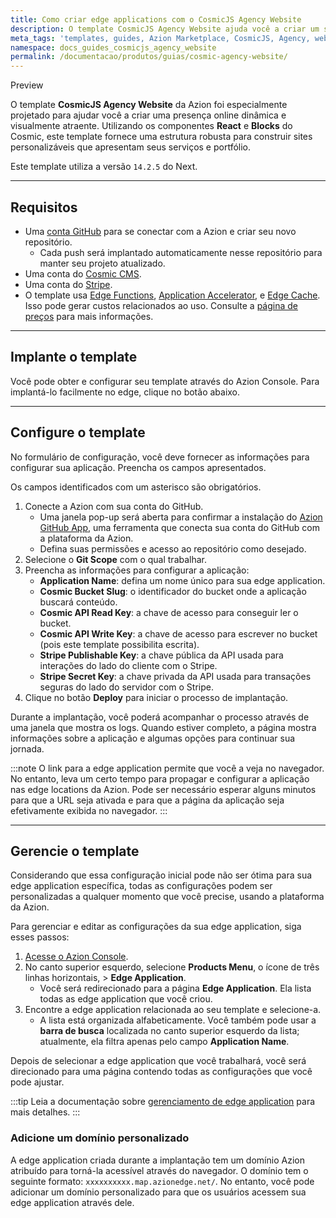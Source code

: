 ```yaml
---
title: Como criar edge applications com o CosmicJS Agency Website
description: O template CosmicJS Agency Website ajuda você a criar um site dinâmico usando os componentes React e Blocks do Cosmic para apresentar seus serviços e portfólio.
meta_tags: 'templates, guides, Azion Marketplace, CosmicJS, Agency, website'
namespace: docs_guides_cosmicjs_agency_website
permalink: /documentacao/produtos/guias/cosmic-agency-website/
---
```



<Tag severity="info" client:only="vue">
Preview
</Tag>

O template **CosmicJS Agency Website** da Azion foi especialmente projetado para ajudar você a criar uma presença online dinâmica e visualmente atraente. Utilizando os componentes **React** e **Blocks** do Cosmic, este template fornece uma estrutura robusta para construir sites personalizáveis que apresentam seus serviços e portfólio.

Este template utiliza a versão `14.2.5` do Next.

---

## Requisitos

- Uma [conta GitHub](https://github.com/signup) para se conectar com a Azion e criar seu novo repositório.
   - Cada push será implantado automaticamente nesse repositório para manter seu projeto atualizado.
- Uma conta do [Cosmic CMS](https://www.cosmicjs.com/).
- Uma conta do [Stripe](https://stripe.com/en-br). 
- O template usa [Edge Functions](/pt-br/documentacao/produtos/build/edge-application/edge-functions/), [Application Accelerator](/pt-br/documentacao/produtos/build/edge-application/application-accelerator/), e [Edge Cache](/pt-br/documentacao/produtos/build/edge-application/edge-cache/). Isso pode gerar custos relacionados ao uso. Consulte a [página de preços](/pt-br/documentacao/produtos/precos/) para mais informações.

---

## Implante o template

Você pode obter e configurar seu template através do Azion Console. Para implantá-lo facilmente no edge, clique no botão abaixo.

<LinkButton
   label="Implantar"
   link="https://console.azion.com/create/cosmic/cosmic-agency-website"
   icon="ai ai-azion"
   icon-pos="left"
 />

---

## Configure o template

No formulário de configuração, você deve fornecer as informações para configurar sua aplicação. Preencha os campos apresentados.

Os campos identificados com um asterisco são obrigatórios.

1. Conecte a Azion com sua conta do GitHub.
   - Uma janela pop-up será aberta para confirmar a instalação do [Azion GitHub App](/pt-br/documentacao/produtos/guias/azion-github-app/), uma ferramenta que conecta sua conta do GitHub com a plataforma da Azion.
   - Defina suas permissões e acesso ao repositório como desejado.
2. Selecione o **Git Scope** com o qual trabalhar.
3. Preencha as informações para configurar a aplicação:
   - **Application Name**: defina um nome único para sua edge application.
   - **Cosmic Bucket Slug**: o identificador do bucket onde a aplicação buscará conteúdo.
   - **Cosmic API Read Key**: a chave de acesso para conseguir ler o bucket.
   - **Cosmic API Write Key**: a chave de acesso para escrever no bucket (pois este template possibilita escrita).
   - **Stripe Publishable Key**: a chave pública da API usada para interações do lado do cliente com o Stripe.
   - **Stripe Secret Key**: a chave privada da API usada para transações seguras do lado do servidor com o Stripe.
4. Clique no botão **Deploy** para iniciar o processo de implantação.

Durante a implantação, você poderá acompanhar o processo através de uma janela que mostra os logs. Quando estiver completo, a página mostra informações sobre a aplicação e algumas opções para continuar sua jornada.

:::note
O link para a edge application permite que você a veja no navegador. No entanto, leva um certo tempo para propagar e configurar a aplicação nas edge locations da Azion. Pode ser necessário esperar alguns minutos para que a URL seja ativada e para que a página da aplicação seja efetivamente exibida no navegador.
:::

---

## Gerencie o template

Considerando que essa configuração inicial pode não ser ótima para sua edge application específica, todas as configurações podem ser personalizadas a qualquer momento que você precise, usando a plataforma da Azion.

Para gerenciar e editar as configurações da sua edge application, siga esses passos:

1. [Acesse o Azion Console](https://console.azion.com).
2. No canto superior esquerdo, selecione **Products Menu**, o ícone de três linhas horizontais, > **Edge Application**.
   - Você será redirecionado para a página **Edge Application**. Ela lista todas as edge application que você criou.
3. Encontre a edge application relacionada ao seu template e selecione-a.
   - A lista está organizada alfabeticamente. Você também pode usar a **barra de busca** localizada no canto superior esquerdo da lista; atualmente, ela filtra apenas pelo campo **Application Name**.

Depois de selecionar a edge application que você trabalhará, você será direcionado para uma página contendo todas as configurações que você pode ajustar.

:::tip
Leia a documentação sobre [gerenciamento de edge application](/pt-br/documentacao/produtos/build/edge-application/primeiros-passos/) para mais detalhes.
:::

### Adicione um domínio personalizado

A edge application criada durante a implantação tem um domínio Azion atribuído para torná-la acessível através do navegador. O domínio tem o seguinte formato: `xxxxxxxxxx.map.azionedge.net/`. No entanto, você pode adicionar um domínio personalizado para que os usuários acessem sua edge application através dele.


<LinkButton link="/pt-br/documentacao/produtos/guias/configurar-dominio/" label="Ir para o guia de configuração de domínio" severity="secondary" />
